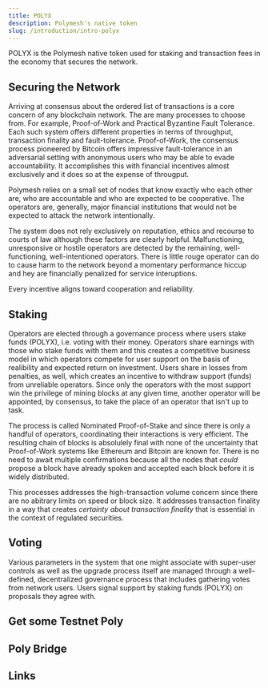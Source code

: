 ```yaml
---
title: POLYX
description: Polymesh's native token
slug: /introduction/intro-polyx
---
```


POLYX is the Polymesh native token used for staking and transaction fees in the economy that secures the network. 

## Securing the Network

Arriving at consensus about the ordered list of transactions is a core concern of any blockchain network. The are many processes to choose from. For example, Proof-of-Work and Practical Byzantine Fault Tolerance. Each such system offers different properties in terms of throughput, transaction finality and fault-tolerance. Proof-of-Work, the consensus process pioneered by Bitcoin offers impressive fault-tolerance in an adversarial setting with anonymous users who may be able to evade accountability. It accomplishes this with financial incentives almost exclusively and it does so at the expense of througput. 

Polymesh relies on a small set of nodes that know exactly who each other are, who are accountable and who are expected to be cooperative. The operators are, generally, major financial institutions that would not be expected to attack the network intentionally.

The system does not rely exclusively on reputation, ethics and recourse to courts of law although these factors are clearly helpful. Malfunctioning, unresponsive or hostile operators are detected by the remaining, well-functioning, well-intentioned operators. There is little rouge operator can do to cause harm to the network beyond a momentary performance hiccup and hey are financially penalized for service interuptions.

Every incentive aligns toward cooperation and reliability.

## Staking

Operators are elected through a governance process where users stake funds (POLYX), i.e. voting with their money. Operators share earnings with those who stake funds with them and this creates a competitive business model in which operators compete for user support on the basis of realibility and expected return on investment. Users share in losses from penalties, as well, which creates an incentive to withdraw support (funds) from unreliable operators. Since only the operators with the most support win the privilege of mining blocks at any given time, another operator will be appointed, by consensus, to take the place of an operator that isn't up to task. 

The process is called Nominated Proof-of-Stake and since there is only a handful of operators, coordinating their interactions is very efficient. The resulting chain of blocks is absolulely final with none of the uncertainty that Proof-of-Work systems like Ethereum and Bitcoin are known for. There is no need to await multiple confirmations because all the nodes that _could_ propose a block have already spoken and accepted each block before it is widely distributed. 

This processes addresses the high-transaction volume concern since there are no abitrary limits on speed or block size. It addresses transaction finality in a way that creates _certainty about transaction finality_ that is essential in the context of regulated securities. 

## Voting

Various parameters in the system that one might associate with super-user controls as well as the upgrade process itself are managed through a well-defined, decentralized governance process that includes gathering votes from network users. Users signal support by staking funds (POLYX) on proposals they agree with. 


## Get some Testnet Poly




## Poly Bridge



## Links



